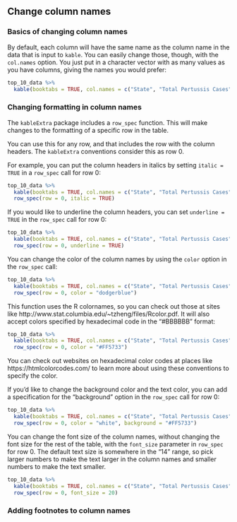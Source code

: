 ## Change column names

### Basics of changing column names

By default, each column will have the same name as the column name in the data
that is input to `kable`. You can easily change those, though, with the 
`col.names` option. You just put in a character vector with as many values as you 
have columns, giving the names you would prefer:

```r
top_10_data %>% 
  kable(booktabs = TRUE, col.names = c("State", "Total Pertussis Cases")) 
```

### Changing formatting in column names

The `kableExtra` package includes a `row_spec` function. This will make changes to 
the formatting of a specific row in the table. 

You can use this for any row, and that includes the row with the column headers. 
The `kableExtra` conventions consider this as row 0.

For example, you can put the column headers in italics by setting `italic = TRUE`
in a `row_spec` call for row 0: 

```r
top_10_data %>% 
  kable(booktabs = TRUE, col.names = c("State", "Total Pertussis Cases")) %>% 
  row_spec(row = 0, italic = TRUE)
```

If you would like to underline the column headers, you can set `underline = TRUE` in the
`row_spec` call for row 0:

```r
top_10_data %>% 
  kable(booktabs = TRUE, col.names = c("State", "Total Pertussis Cases")) %>% 
  row_spec(row = 0, underline = TRUE)
```

You can change the color of the column names by using the `color` option in the 
`row_spec` call:

```r
top_10_data %>% 
  kable(booktabs = TRUE, col.names = c("State", "Total Pertussis Cases")) %>% 
  row_spec(row = 0, color = "dodgerblue")
```

This function uses the R colornames, so you can check out those at sites like
http://www.stat.columbia.edu/~tzheng/files/Rcolor.pdf. 
It will also accept colors specified by hexadecimal code in the "#BBBBBB" format:

```r
top_10_data %>% 
  kable(booktabs = TRUE, col.names = c("State", "Total Pertussis Cases")) %>% 
  row_spec(row = 0, color = "#FF5733")
```

You can check out websites on hexadecimal color codes at places like 
https://htmlcolorcodes.com/ to learn more about using these conventions to specify 
the color.

If you'd like to change the background color and the text color, you can 
add a specification for the "background" option in the `row_spec` call for row 0:

```r
top_10_data %>% 
  kable(booktabs = TRUE, col.names = c("State", "Total Pertussis Cases")) %>% 
  row_spec(row = 0, color = "white", background = "#FF5733")
```

You can change the font size of the column names, without changing the font size for
the rest of the table, with the `font_size` parameter in `row_spec` for row 0. The
default text size is somewhere in the "14" range, so pick larger numbers to make the
text larger in the column names and smaller numbers to make the text smaller.

```r
top_10_data %>% 
  kable(booktabs = TRUE, col.names = c("State", "Total Pertussis Cases")) %>% 
  row_spec(row = 0, font_size = 20)
```

### Adding footnotes to column names
